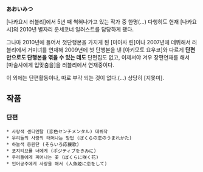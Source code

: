 '''あおいみつ'''

[나카요시 러블리]에서 5년 째 썩혀나가고 있는 작가 중 한명(...) 다행히도 현재 [나카요시]의 2010년 별자리 운세코너 일러스트를 담당하게 됐다.

그나마 2010년에 들어서 첫단행본을 가지게 된 [미아사 린]이나 2007년에 데뷔해서 러블리에서 거미녀를 연재해 2009년에 첫 단행본을 낸 [아키모토 요우코]와 다르게 '''단편만으로도 단행본을 엮을 수 있는 데도''' 단편집도 없고, 이제서야 겨우 장편연재를 해서 [마술사에게 입맞춤을]을 러블리에서 연재중이다.

이 외에는 단편활동이나, 따로 부각 되는 것이 없다.(...) 상당히 [지못미].

== 작품 ==
=== 단편 ===
 * 사랑색 센티멘탈 (恋色センチメンタル) 데뷔작
 * 우리들의 사랑의 태어나는 방법 (ぼくらの恋のうまれかた)
 * 하늘색 응원단 (そらいろ応援歌)
 * 포지티브를 너에게 (ポジティブをきみに)
 * 우리들에게 피어나는 꽃 (ぼくらに咲く花)
 * 인어공주에게 사랑을 해서 (人魚姫に恋をして)

